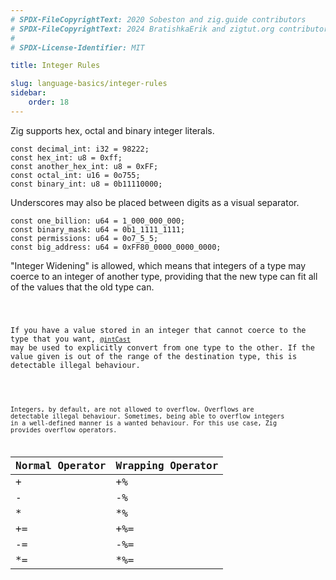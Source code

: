 ```yaml
---
# SPDX-FileCopyrightText: 2020 Sobeston and zig.guide contributors
# SPDX-FileCopyrightText: 2024 BratishkaErik and zigtut.org contributors
#
# SPDX-License-Identifier: MIT

title: Integer Rules

slug: language-basics/integer-rules
sidebar:
    order: 18
---
```




Zig supports hex, octal and binary integer literals.

```zig
const decimal_int: i32 = 98222;
const hex_int: u8 = 0xff;
const another_hex_int: u8 = 0xFF;
const octal_int: u16 = 0o755;
const binary_int: u8 = 0b11110000;
```

Underscores may also be placed between digits as a visual separator.

```zig
const one_billion: u64 = 1_000_000_000;
const binary_mask: u64 = 0b1_1111_1111;
const permissions: u64 = 0o7_5_5;
const big_address: u64 = 0xFF80_0000_0000_0000;
```

"Integer Widening" is allowed, which means that integers of a type may coerce to
an integer of another type, providing that the new type can fit all of the
values that the old type can.

<Code code={IntegerWidening} collapse="1-2" lang="zig"/>

If you have a value stored in an integer that cannot coerce to the type that you
want, [`@intCast`](https://ziglang.org/documentation/master/#intCast) may be
used to explicitly convert from one type to the other. If the value given is out
of the range of the destination type, this is detectable illegal behaviour.

<Code code={IntegerCasting} collapse="1-2" lang="zig"/>

Integers, by default, are not allowed to overflow. Overflows are detectable
illegal behaviour. Sometimes, being able to overflow integers in a well-defined
manner is a wanted behaviour. For this use case, Zig provides overflow
operators.

| Normal Operator | Wrapping Operator |
| --------------- | ----------------- |
| +               | +%                |
| -               | -%                |
| \*              | \*%               |
| +=              | +%=               |
| -=              | -%=               |
| \*=             | \*%=              |

<Code code={IntegerSafeOverflow} collapse="1-2" lang="zig"/>
